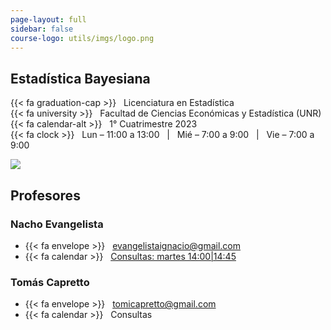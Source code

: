 ```yaml
---
page-layout: full
sidebar: false
course-logo: utils/imgs/logo.png
---
```


::: {.grid .title-block}

::: {.course-details-title-block .g-col-12 .g-col-sm-8 .order-2 .order-sm-1 .text-sm-start}

::: {.text-center .text-sm-start}

# Estadística Bayesiana {.course-title}

::: {.course-subtitle}
<!--Este es el subtitulo...-->
:::

:::

::: {.course-meta}
{{< fa graduation-cap >}} &nbsp; Licenciatura en Estadística  
{{< fa university >}}     &nbsp; Facultad de Ciencias Económicas y Estadística  (UNR)  
{{< fa calendar-alt >}}   &nbsp; 1° Cuatrimestre 2023  
{{< fa clock >}}   &nbsp; Lun -- 11:00 a 13:00 &nbsp; | &nbsp; Mié -- 7:00 a 9:00 &nbsp; | &nbsp; Vie -- 7:00 a 9:00
:::

:::

::: {.g-col-12 .g-col-sm-4 .order-1 .order-sm-2}

::: {.grid .five-columns}

::: {.g-col-1 .g-col-sm-0}
:::

::: {.g-col-3 .g-col-sm-5}
<img src="utils/imgs/logo.png" class="img-fluid"><img>
:::

::: {.g-col-1 .g-col-sm-0}
:::
:::

:::

:::


## Profesores

::: {.grid .course-details}

::: {.g-col-12 .g-col-sm-6}

### Nacho Evangelista

* {{< fa envelope >}} &nbsp; [evangelistaignacio@gmail.com](mailto:evangelistaignacio@gmail.com)
* {{< fa calendar >}} &nbsp; [Consultas: martes 14:00|14:45](https://calendar.app.google/VgFTvneiTiXBJ7Xx6)

:::

::: {.g-col-12 .g-col-sm-6}

### Tomás Capretto

* {{< fa envelope >}} &nbsp; [tomicapretto@gmail.com](mailto:tomicapretto@gmail.com)
* {{< fa calendar >}} &nbsp; Consultas
:::
:::